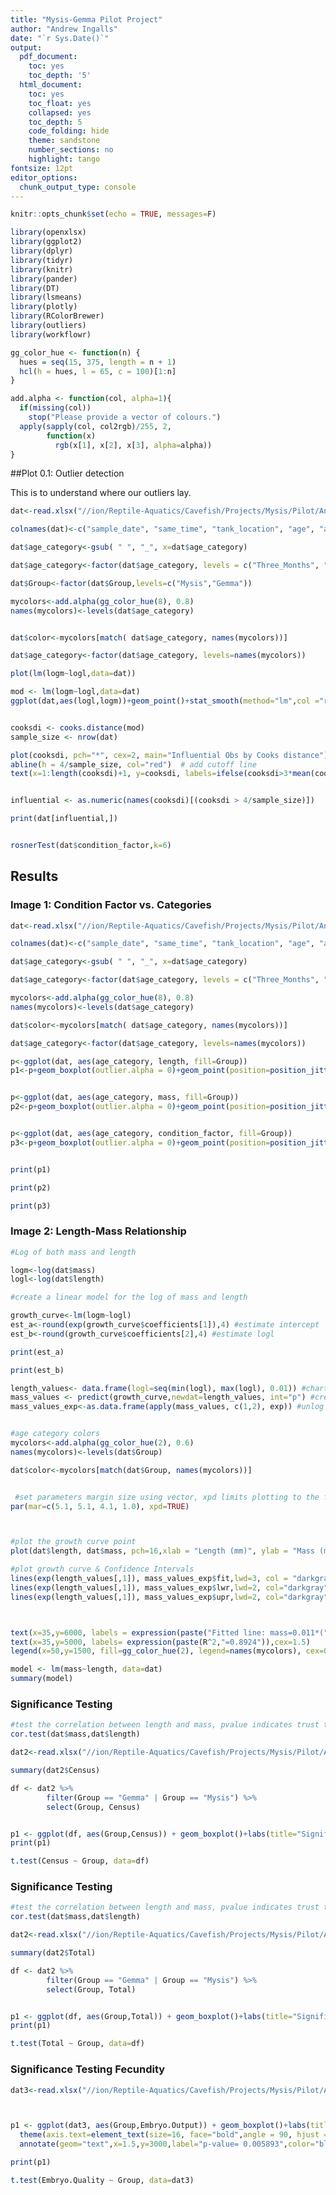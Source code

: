 ```yaml
---
title: "Mysis-Gemma Pilot Project"
author: "Andrew Ingalls"
date: "`r Sys.Date()`"
output:
  pdf_document:
    toc: yes
    toc_depth: '5'
  html_document:
    toc: yes
    toc_float: yes
    collapsed: yes
    toc_depth: 5
    code_folding: hide
    theme: sandstone
    number_sections: no
    highlight: tango
fontsize: 12pt
editor_options:
  chunk_output_type: console
---
```



```r

knitr::opts_chunk$set(echo = TRUE, messages=F)

library(openxlsx)
library(ggplot2)
library(dplyr)
library(tidyr)
library(knitr)
library(pander)
library(DT)
library(lsmeans)
library(plotly)
library(RColorBrewer)
library(outliers)
library(workflowr)

gg_color_hue <- function(n) {
  hues = seq(15, 375, length = n + 1)
  hcl(h = hues, l = 65, c = 100)[1:n]
}

add.alpha <- function(col, alpha=1){
  if(missing(col))
    stop("Please provide a vector of colours.")
  apply(sapply(col, col2rgb)/255, 2, 
        function(x) 
          rgb(x[1], x[2], x[3], alpha=alpha))  
}

```


##Plot 0.1: Outlier detection

This is to understand where our outliers lay.

```r
dat<-read.xlsx("//ion/Reptile-Aquatics/Cavefish/Projects/Mysis/Pilot/Analysis/data/Mysis_Pilot.xlsx", sheet="Exp_1",detectDates=T)[1:734,]

colnames(dat)<-c("sample_date", "same_time", "tank_location", "age", "age_category","Group", "length", "mass", "condition_factor")

dat$age_category<-gsub( " ", "_", x=dat$age_category)

dat$age_category<-factor(dat$age_category, levels = c("Three_Months", "Four_Months", "Five_Months", "Six_Months", "Eight_Months", "Nine_Months", "Twelve_Months" ))

dat$Group<-factor(dat$Group,levels=c("Mysis","Gemma"))

mycolors<-add.alpha(gg_color_hue(8), 0.8)
names(mycolors)<-levels(dat$age_category)


dat$color<-mycolors[match( dat$age_category, names(mycolors))]

dat$age_category<-factor(dat$age_category, levels=names(mycolors))

plot(lm(logm~logl,data=dat))

mod <- lm(logm~logl,data=dat)
ggplot(dat,aes(logl,logm))+geom_point()+stat_smooth(method="lm",col ="red")


cooksdi <- cooks.distance(mod)
sample_size <- nrow(dat)

plot(cooksdi, pch="*", cex=2, main="Influential Obs by Cooks distance")  # plot cook's distance
abline(h = 4/sample_size, col="red")  # add cutoff line
text(x=1:length(cooksdi)+1, y=cooksdi, labels=ifelse(cooksdi>3*mean(cooksdi, na.rm=T),names(cooksdi),""), col="red")  # add labels


influential <- as.numeric(names(cooksdi)[(cooksdi > 4/sample_size)])

print(dat[influential,])


rosnerTest(dat$condition_factor,k=6)

```


## Results


### Image 1: Condition Factor vs. Categories


```r
dat<-read.xlsx("//ion/Reptile-Aquatics/Cavefish/Projects/Mysis/Pilot/Analysis/data/Mysis_Pilot.xlsx", sheet="Exp_1",detectDates=T)[1:729,]

colnames(dat)<-c("sample_date", "same_time", "tank_location", "age", "age_category","Group", "length", "mass", "condition_factor")

dat$age_category<-gsub( " ", "_", x=dat$age_category)

dat$age_category<-factor(dat$age_category, levels = c("Three_Months", "Four_Months", "Five_Months", "Six_Months", "Eight_Months", "Nine_Months", "Twelve_Months" ))

mycolors<-add.alpha(gg_color_hue(8), 0.8)
names(mycolors)<-levels(dat$age_category)

dat$color<-mycolors[match( dat$age_category, names(mycolors))]

dat$age_category<-factor(dat$age_category, levels=names(mycolors))

p<-ggplot(dat, aes(age_category, length, fill=Group))
p1<-p+geom_boxplot(outlier.alpha = 0)+geom_point(position=position_jitterdodge(jitter.width = 0.2,dodge.width = 0.75))+theme_bw()+labs(title="Length Comparison")+labs( x="Age post Fertilization", y = "Length(mm)")+theme(panel.grid.major = element_blank(), panel.grid.minor = element_blank())+ theme(axis.text=element_text(size=16, face="bold", angle = 90, hjust = 1),axis.text.x=element_text(size=16,angle = 45, hjust = 1),axis.title=element_text(size=18,face="bold"),legend.title =element_blank(), title=element_text(size=30,face="bold"),plot.title = element_text(hjust = 0.5),legend.text=element_text(size=16),plot.margin = margin(t = 15, r = 15, b = 15, l = 15, unit = "pt"))


p<-ggplot(dat, aes(age_category, mass, fill=Group))
p2<-p+geom_boxplot(outlier.alpha = 0)+geom_point(position=position_jitterdodge(jitter.width = 0.2,dodge.width = 0.75))+theme_bw()+labs(title="Mass Comparison")+labs( x="Age post Fertilization", y = "Mass(mg)")+theme(panel.grid.major = element_blank(), panel.grid.minor = element_blank()) + theme(axis.text=element_text(size=16, face="bold",angle = 90, hjust = 1),axis.text.x=element_text(size=16,angle = 45, hjust = 1),axis.title=element_text(size=18,face="bold"), legend.title =element_blank(),title=element_text(size=30,face="bold"),plot.title = element_text(hjust = 0.5),legend.text=element_text(size=16),plot.margin = margin(t = 15, r = 15, b = 15, l = 15, unit = "pt"))


p<-ggplot(dat, aes(age_category, condition_factor, fill=Group))
p3<-p+geom_boxplot(outlier.alpha = 0)+geom_point(position=position_jitterdodge(jitter.width = 0.2,dodge.width = 0.75))+theme_bw()+labs(title="Condition Factor Comparison")+ labs( x="Age post Fertilization", y = "Condition Factor")+theme(panel.grid.major = element_blank(), panel.grid.minor = element_blank()) + theme(axis.text.y=element_text(size=16,angle = 90, hjust = 1),axis.text.x=element_text(size=16,angle = 45, hjust = 1),axis.title=element_text(size=18,face="bold"),legend.title =element_blank(), title=element_text(size=30,face="bold"),plot.title = element_text(hjust = 0.5),legend.text=element_text(size=16),plot.margin = margin(t = 15, r = 15, b = 15, l = 15, unit = "pt"))


print(p1)

print(p2)

print(p3)

```





### Image 2: Length-Mass Relationship



```r

#Log of both mass and length

logm<-log(dat$mass)
logl<-log(dat$length)

#create a linear model for the log of mass and length

growth_curve<-lm(logm~logl)
est_a<-round(exp(growth_curve$coefficients[1]),4) #estimate intercept
est_b<-round(growth_curve$coefficients[2],4) #estimate logl

print(est_a)

print(est_b)

length_values<- data.frame(logl=seq(min(logl), max(logl), 0.01)) #chart of log length values
mass_values <- predict(growth_curve,newdat=length_values, int="p") #create upper/lower mass
mass_values_exp<-as.data.frame(apply(mass_values, c(1,2), exp)) #unlog the mass values


#age category colors
mycolors<-add.alpha(gg_color_hue(2), 0.6)
names(mycolors)<-levels(dat$Group)

dat$color<-mycolors[match(dat$Group, names(mycolors))]


 #set parameters margin size using vector, xpd limits plotting to the figure
par(mar=c(5.1, 5.1, 4.1, 1.0), xpd=TRUE)



#plot the growth curve point
plot(dat$length, dat$mass, pch=16,xlab = "Length (mm)", ylab = "Mass (mg)", main="Length - Mass Relationship", cex.main=2.5, cex.lab=1.25, col=dat$color)

#plot growth curve & Confidence Intervals
lines(exp(length_values[,1]), mass_values_exp$fit,lwd=3, col = "darkgray")
lines(exp(length_values[,1]), mass_values_exp$lwr,lwd=2, col="darkgray", lty=2)
lines(exp(length_values[,1]), mass_values_exp$upr,lwd=2, col="darkgray", lty=2)



text(x=35,y=6000, labels = expression(paste("Fitted line: mass=0.011*(",length^3.20,")")),cex=1.5)
text(x=35,y=5000, labels= expression(paste(R^2,"=0.8924")),cex=1.5)
legend(x=50,y=1500, fill=gg_color_hue(2), legend=names(mycolors), cex=0.8)

model <- lm(mass~length, data=dat)
summary(model)

```

### Significance Testing

```r
#test the correlation between length and mass, pvalue indicates trust that this is not a chance dataset
cor.test(dat$mass,dat$length)

dat2<-read.xlsx("//ion/Reptile-Aquatics/Cavefish/Projects/Mysis/Pilot/Analysis/data/Mysis_Pilot.xlsx", sheet="Survival Census (Progress)",detectDates=T)[1:49,]

summary(dat2$Census)

df <- dat2 %>%
        filter(Group == "Gemma" | Group == "Mysis") %>%
        select(Group, Census)


p1 <- ggplot(df, aes(Group,Census)) + geom_boxplot()+labs(title="Significance Testing")+labs( x="Groups", y = "Total Loss per Tank")+theme(panel.grid.major = element_blank(), panel.grid.minor = element_blank()) + theme(axis.text=element_text(size=16, face="bold",angle = 90, hjust = 1),axis.text.x=element_text(size=16,angle = 45, hjust = 1),axis.title=element_text(size=18,face="bold"),title=element_text(size=30,face="bold"),plot.title = element_text(hjust = 0.5),plot.margin = margin(t = 15, r = 15, b = 15, l = 15, unit = "pt"))+annotate(geom="text",x=2,y=10,label="p-value= 0.0455",color="black",fontface="bold")+annotate(geom="text",x=1,y=9,label="mean= 8.75",color="black",fontface="bold")+annotate(geom="text",x=2,y=4.75,label="mean= 4.25",color="black",fontface="bold")
print(p1)

t.test(Census ~ Group, data=df)

```

### Significance Testing

```r
#test the correlation between length and mass, pvalue indicates trust that this is not a chance dataset
cor.test(dat$mass,dat$length)

dat2<-read.xlsx("//ion/Reptile-Aquatics/Cavefish/Projects/Mysis/Pilot/Analysis/data/Mysis_Pilot.xlsx", sheet="Survival Census_Final",detectDates=T)[1:9,]

summary(dat2$Total)

df <- dat2 %>%
        filter(Group == "Gemma" | Group == "Mysis") %>%
        select(Group, Total)


p1 <- ggplot(df, aes(Group,Total)) + geom_boxplot()+labs(title="Significance Testing")+labs( x="Groups", y = "Total Loss per Tank")+theme(panel.grid.major = element_blank(), panel.grid.minor = element_blank()) + theme(axis.text=element_text(size=16, face="bold",angle = 90, hjust = 1),axis.text.x=element_text(size=16,angle = 45, hjust = 1),axis.title=element_text(size=18,face="bold"),title=element_text(size=30,face="bold"),plot.title = element_text(hjust = 0.5),plot.margin = margin(t = 15, r = 15, b = 15, l = 15, unit = "pt"))+annotate(geom="text",x=2,y=10,label="p-value= 0.0455",color="black",fontface="bold")+annotate(geom="text",x=1,y=9,label="mean= 8.75",color="black",fontface="bold")+annotate(geom="text",x=2,y=4.75,label="mean= 4.25",color="black",fontface="bold")
print(p1)

t.test(Total ~ Group, data=df)

```

### Significance Testing Fecundity

```r


dat3<-read.xlsx("//ion/Reptile-Aquatics/Cavefish/Projects/Mysis/Pilot/Analysis/data/Mysis_Pilot.xlsx", sheet="Exp 2",detectDates=T)[1:40,]



p1 <- ggplot(dat3, aes(Group,Embryo.Output)) + geom_boxplot()+labs(title="Significance Testing")+labs( x="Groups", y = "Total Viable Embryos per breeding day")+theme(panel.grid.major = element_blank(), panel.grid.minor = element_blank()) + 
  theme(axis.text=element_text(size=16, face="bold",angle = 90, hjust = 1),axis.text.x=element_text(size=16,angle = 45, hjust = 1),axis.title=element_text(size=18,face="bold"),title=element_text(size=30,face="bold"),plot.title = element_text(hjust = 0.5),plot.margin = margin(t = 15, r = 15, b = 15, l = 15, unit = "pt"))+
  annotate(geom="text",x=1.5,y=3000,label="p-value= 0.005893",color="black",fontface="bold")+annotate(geom="text",x=1,y=400,label="mean= 210.94",color="black",fontface="bold")+annotate(geom="text",x=2,y=900,label="mean= 705.42",color="black",fontface="bold")

print(p1)

t.test(Embryo.Quality ~ Group, data=dat3)

```